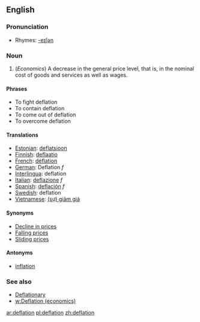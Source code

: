 ==English==

===Pronunciation===
*Rhymes: [[Rhymes:English:-eɪʃǝn|-eɪʃǝn]]

===Noun===

#(''Economics'') A decrease in the general price level, that is, in the nominal cost of goods and services as well as wages.

==== Phrases ====
*To fight deflation
*To contain deflation
*To come out of deflation
*To overcome deflation

==== Translations ====
*[[Estonian]]: [[deflatsioon]]
*[[Finnish]]: [[deflaatio]]
*[[French]]: [[déflation]]
*[[German]]: Deflation ''f''
*[[Interlingua]]: deflation
*[[Italian]]: [[deflazione]] ''f''
*[[Spanish]]: [[deflación]] ''f''
*[[Swedish]]: deflation
*[[Vietnamese]]: [[giảm giá|(sự) giảm giá]]

==== Synonyms ====

*[[Decline in prices]]
*[[Falling prices]]
*[[Sliding prices]]

==== Antonyms ====

*[[inflation]]

=== See also ===

*[[Deflationary]]
*[[w:Deflation (economics)]]

[[ar:deflation]]
[[pl:deflation]]
[[zh:deflation]]